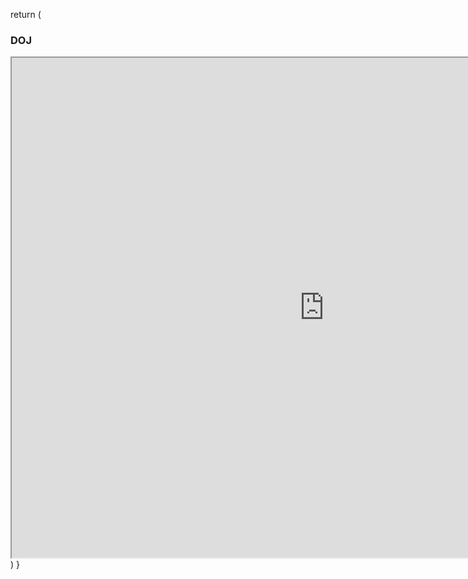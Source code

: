 
  return (
    <div>
      <h3>DOJ</h3>
      <iframe
        src="http://doj.littlejh.cn/"
        width="1000px"
        height="800px"
      ></iframe>
    </div>
  )
}
